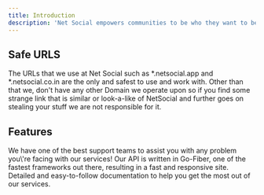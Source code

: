 ```yaml
---
title: Introduction
description: 'Net Social empowers communities to be who they want to be, no more bots, paywalls and obscene content!'
---
```


## Safe URLS
The URLs that we use at Net Social such as *.netsocial.app and *.netsocial.co.in are the only and safest to use and work with. Other than that we, don't have any other Domain we operate upon so if you find some strange link that is similar or look-a-like of NetSocial and further goes on stealing your stuff we are not responsible for it.

## Features
<CardGroup cols={2}>
  <Card
    title="Best API Support"
    icon="palette"
  >
    We have one of the best support teams to assist you with any problem you\'re facing with our services!
  </Card>
  <Card
    title="Lightning Fast API"
    icon="code"
  >
    Our API is written in Go-Fiber, one of the fastest frameworks out there, resulting in a fast and responsive site.
  </Card>
  <Card
    title="Extensive Documentation"
    icon="stars"
  >
    Detailed and easy-to-follow documentation to help you get the most out of our services.
  </Card>
</CardGroup>
